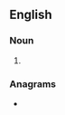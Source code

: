 ==English==

===Noun===
{{head|en|noun plural form}}

# {{plural of|neem|lang=en}}

===Anagrams===
* {{anagrams|en|mense|mesen|mesne|semen}}